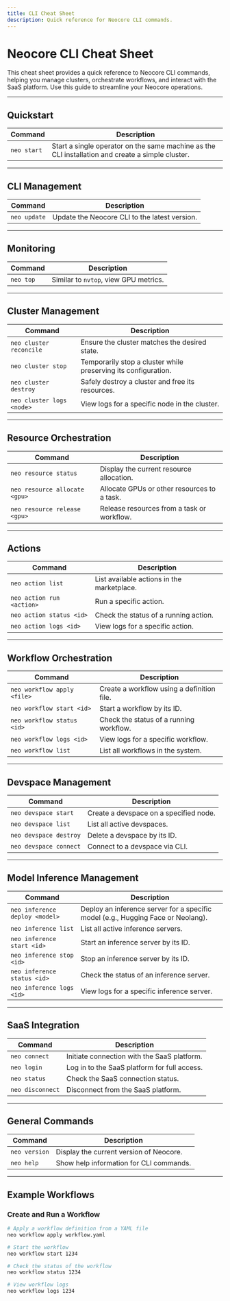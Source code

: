 ```yaml
---
title: CLI Cheat Sheet
description: Quick reference for Neocore CLI commands.
---
```


# Neocore CLI Cheat Sheet

This cheat sheet provides a quick reference to Neocore CLI commands, helping you manage clusters, orchestrate workflows, and interact with the SaaS platform. Use this guide to streamline your Neocore operations.

---

## Quickstart

| Command             | Description                                                                                             |
|---------------------|---------------------------------------------------------------------------------------------------------|
| `neo start`         | Start a single operator on the same machine as the CLI installation and create a simple cluster.       |

---

## CLI Management

| Command             | Description                           |
|---------------------|---------------------------------------|
| `neo update`        | Update the Neocore CLI to the latest version. |

---

## Monitoring

| Command             | Description                           |
|---------------------|---------------------------------------|
| `neo top`           | Similar to `nvtop`, view GPU metrics. |

---

## Cluster Management

| Command                        | Description                                                    |
|--------------------------------|----------------------------------------------------------------|
| `neo cluster reconcile`        | Ensure the cluster matches the desired state.                 |
| `neo cluster stop`             | Temporarily stop a cluster while preserving its configuration. |
| `neo cluster destroy`          | Safely destroy a cluster and free its resources.              |
| `neo cluster logs <node>`      | View logs for a specific node in the cluster.                 |

---

## Resource Orchestration

| Command                        | Description                                                    |
|--------------------------------|----------------------------------------------------------------|
| `neo resource status`          | Display the current resource allocation.                      |
| `neo resource allocate <gpu>`  | Allocate GPUs or other resources to a task.                   |
| `neo resource release <gpu>`   | Release resources from a task or workflow.                   |

---

## Actions

| Command                        | Description                                                    |
|--------------------------------|----------------------------------------------------------------|
| `neo action list`              | List available actions in the marketplace.                    |
| `neo action run <action>`      | Run a specific action.                                         |
| `neo action status <id>`       | Check the status of a running action.                         |
| `neo action logs <id>`         | View logs for a specific action.                              |

---

## Workflow Orchestration

| Command                        | Description                                                    |
|--------------------------------|----------------------------------------------------------------|
| `neo workflow apply <file>`    | Create a workflow using a definition file.                    |
| `neo workflow start <id>`      | Start a workflow by its ID.                                   |
| `neo workflow status <id>`     | Check the status of a running workflow.                      |
| `neo workflow logs <id>`       | View logs for a specific workflow.                           |
| `neo workflow list`            | List all workflows in the system.                            |

---

## Devspace Management

| Command                        | Description                                                    |
|--------------------------------|----------------------------------------------------------------|
| `neo devspace start`           | Create a devspace on a specified node.                        |
| `neo devspace list`            | List all active devspaces.                                    |
| `neo devspace destroy`         | Delete a devspace by its ID.                                  |
| `neo devspace connect`         | Connect to a devspace via CLI.                                |

---

## Model Inference Management

| Command                             | Description                                                    |
|-------------------------------------|----------------------------------------------------------------|
| `neo inference deploy <model>`      | Deploy an inference server for a specific model (e.g., Hugging Face or Neolang). |
| `neo inference list`                | List all active inference servers.                           |
| `neo inference start <id>`          | Start an inference server by its ID.                         |
| `neo inference stop <id>`           | Stop an inference server by its ID.                          |
| `neo inference status <id>`         | Check the status of an inference server.                     |
| `neo inference logs <id>`           | View logs for a specific inference server.                   |

---

## SaaS Integration

| Command             | Description                                                    |
|---------------------|----------------------------------------------------------------|
| `neo connect`       | Initiate connection with the SaaS platform.                   |
| `neo login`         | Log in to the SaaS platform for full access.                  |
| `neo status`        | Check the SaaS connection status.                             |
| `neo disconnect`    | Disconnect from the SaaS platform.                            |

---

## General Commands

| Command             | Description                                                    |
|---------------------|----------------------------------------------------------------|
| `neo version`       | Display the current version of Neocore.                       |
| `neo help`          | Show help information for CLI commands.                       |

---

## Example Workflows

### Create and Run a Workflow
```bash
# Apply a workflow definition from a YAML file
neo workflow apply workflow.yaml

# Start the workflow
neo workflow start 1234

# Check the status of the workflow
neo workflow status 1234

# View workflow logs
neo workflow logs 1234
